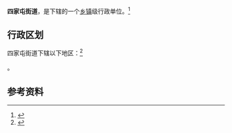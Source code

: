 {{中国乡级行政区|21/14/81/007/000}}

'''四家屯街道'''，是{{PRC admin/fullname|21/14/81/007/000|3}}下辖的一个[[乡镇|乡镇]]级行政单位。<ref>{{PRC admin/ref sgc|{{PRC admin/parent|21/14/81/007/000}}}}</ref>

== 行政区划 ==

四家屯街道下辖以下地区：<ref>{{PRC admin/ref sgc|21/14/81/007/000}}</ref>

{{PRC admin/children|21/14/81/007/000}}。

== 参考资料 ==

{{reflist}}

{{行政区划小作品}}
{{PRC admin/navcat|21/14/81/007/000}}